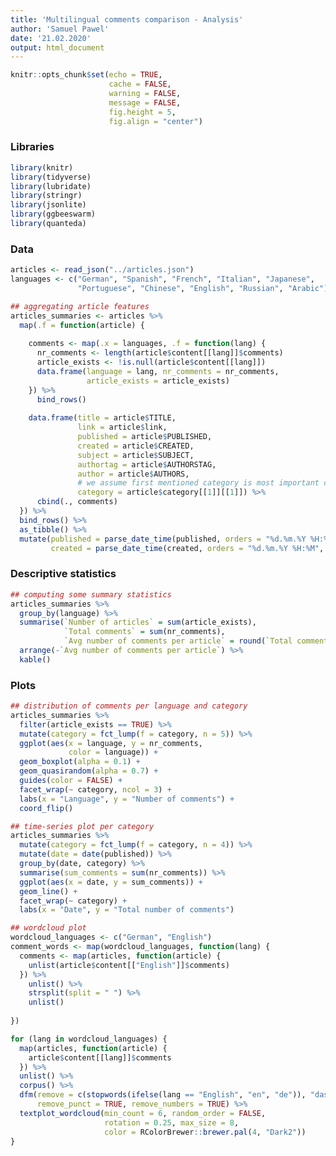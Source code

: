 ```yaml
---
title: 'Multilingual comments comparison - Analysis'
author: 'Samuel Pawel'
date: '21.02.2020'
output: html_document
---
```


<!-- setup -->
```r
knitr::opts_chunk$set(echo = TRUE, 
                      cache = FALSE,
                      warning = FALSE, 
                      message = FALSE, 
                      fig.height = 5, 
                      fig.align = "center")
```


### Libraries
```r
library(knitr)
library(tidyverse)
library(lubridate)
library(stringr)
library(jsonlite)
library(ggbeeswarm)
library(quanteda)
```


### Data
```r
articles <- read_json("../articles.json")
languages <- c("German", "Spanish", "French", "Italian", "Japanese",
               "Portuguese", "Chinese", "English", "Russian", "Arabic")

## aggregating article features
articles_summaries <- articles %>% 
  map(.f = function(article) {
    
    comments <- map(.x = languages, .f = function(lang) {
      nr_comments <- length(article$content[[lang]]$comments)
      article_exists <- !is.null(article$content[[lang]])
      data.frame(language = lang, nr_comments = nr_comments,
                 article_exists = article_exists)
    }) %>% 
      bind_rows()
    
    data.frame(title = article$TITLE,
               link = article$link,
               published = article$PUBLISHED,
               created = article$CREATED,
               subject = article$SUBJECT,
               authortag = article$AUTHORSTAG,
               author = article$AUTHORS,
               # we assume first mentioned category is most important category
               category = article$category[[1]][[1]]) %>% 
      cbind(., comments)
  }) %>% 
  bind_rows() %>% 
  as_tibble() %>% 
  mutate(published = parse_date_time(published, orders = "%d.%m.%Y %H:%M", tz = "CET"),
         created = parse_date_time(created, orders = "%d.%m.%Y %H:%M", tz = "CET"))
```

### Descriptive statistics
```r
## computing some summary statistics
articles_summaries %>% 
  group_by(language) %>% 
  summarise(`Number of articles` = sum(article_exists),
            `Total comments` = sum(nr_comments),
            `Avg number of comments per article` = round(`Total comments`/`Number of articles`, 1)) %>% 
  arrange(-`Avg number of comments per article`) %>% 
  kable()

```

### Plots
```r
## distribution of comments per language and category
articles_summaries %>% 
  filter(article_exists == TRUE) %>% 
  mutate(category = fct_lump(f = category, n = 5)) %>%
  ggplot(aes(x = language, y = nr_comments, 
             color = language)) +
  geom_boxplot(alpha = 0.1) +
  geom_quasirandom(alpha = 0.7) + 
  guides(color = FALSE) + 
  facet_wrap(~ category, ncol = 3) +
  labs(x = "Language", y = "Number of comments") +
  coord_flip()

## time-series plot per category
articles_summaries %>% 
  mutate(category = fct_lump(f = category, n = 4)) %>%
  mutate(date = date(published)) %>% 
  group_by(date, category) %>%
  summarise(sum_comments = sum(nr_comments)) %>%
  ggplot(aes(x = date, y = sum_comments)) +
  geom_line() +
  facet_wrap(~ category) +
  labs(x = "Date", y = "Total number of comments")

## wordcloud plot
wordcloud_languages <- c("German", "English")
comment_words <- map(wordcloud_languages, function(lang) {
  comments <- map(articles, function(article) {
    unlist(article$content[["English"]]$comments)
  }) %>% 
    unlist() %>% 
    strsplit(split = " ") %>% 
    unlist()
    
})

for (lang in wordcloud_languages) {
  map(articles, function(article) {
    article$content[[lang]]$comments
  }) %>% 
  unlist() %>% 
  corpus() %>% 
  dfm(remove = c(stopwords(ifelse(lang == "English", "en", "de")), "dass"),
      remove_punct = TRUE, remove_numbers = TRUE) %>% 
  textplot_wordcloud(min_count = 6, random_order = FALSE,
                     rotation = 0.25, max_size = 8,
                     color = RColorBrewer::brewer.pal(4, "Dark2"))  
}


```

